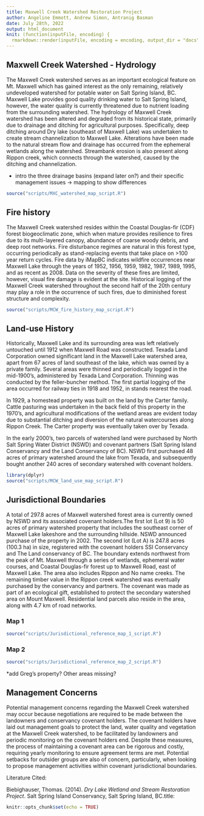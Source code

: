 ```yaml
---
title: Maxwell Creek Watershed Restoration Project
author: Angeline Emmott, Andrew Simon, Antranig Basman
date: July 28th, 2022
output: html_document
knit: (function(inputFile, encoding) {
  rmarkdown::render(inputFile, encoding = encoding, output_dir = "docs") })
---
```


## Maxwell Creek Watershed - Hydrology

The Maxwell Creek watershed serves as an important ecological feature on Mt. Maxwell which has gained interest as the only remaining, relatively undeveloped watershed for potable water on Salt Spring Island, BC. Maxwell Lake provides good quality drinking water to Salt Spring Island, however, the water quality is currently threatened due to nutrient loading from the surrounding watershed. The hydrology of Maxwell Creek watershed has been altered and degraded from its historical state, primarily due to drainage and ditching for agricultural purposes. Specifically, deep ditching around Dry lake (southeast of Maxwell Lake) was undertaken to create stream channelization to Maxwell Lake. Alterations have been made to the natural stream flow and drainage has occurred from the ephemeral wetlands along the watershed. Streambank erosion is also present along Rippon creek, which connects through the watershed, caused by the ditching and channelization.

-   intro the three drainage basins (expand later on?) and their specific management issues → mapping to show differences

<!-- Note that all three of these options are required in order to suppress spurious R output
 from the resulting markdown. echo suppresses actual R commands, message suppresses junk
 from standard R builtins, and results suppresses output from st_read which just dumps
 junk to its output -->
```r
source("scripts/MXC_watershed_map_script.R")
```


## Fire history

The Maxwell Creek watershed resides within the Coastal Douglas-fir (CDF) forest biogeoclimatic zone, which when mature provides resilience to fires due to its multi-layered canopy, abundance of coarse woody debris, and deep root networks. Fire disturbance regimes are natural in this forest type, occurring periodically as stand-replacing events that take place on \>100 year return cycles. Fire data by iMapBC indicates wildfire occurrences near Maxwell Lake through the years of 1952, 1956, 1959, 1982, 1987, 1989, 1995, and as recent as 2008. Data on the severity of these fires are limited, however, visual fire damage is evident at the site. Historical logging of the Maxwell Creek watershed throughout the second half of the 20th century may play a role in the occurrence of such fires, due to diminished forest structure and complexity.

```r
source("scripts/MCW_fire_history_map_script.R")
```

## Land-use History

Historically, Maxwell Lake and its surrounding area was left relatively untouched until 1912 when Maxwell Road was constructed. Texada Land Corporation owned significant land in the Maxwell Lake watershed area, apart from 67 acres of land southeast of the lake, which was owned by a private family. Several areas were thinned and periodically logged in the mid-1900's, administered by Texada Land Corporation. Thinning was conducted by the feller-buncher method. The first partial logging of the area occurred for railway ties in 1918 and 1952, in stands nearest the road.

In 1929, a homestead property was built on the land by the Carter family. Cattle pasturing was undertaken in the back field of this property in the 1970's, and agricultural modifications of the wetland areas are evident today due to substantial ditching and diversion of the natural watercourses along Rippon Creek. The Carter property was eventually taken over by Texada.

In the early 2000's, two parcels of watershed land were purchased by North Salt Spring Water District (NSWD) and covenant partners (Salt Spring Island Conservancy and the Land Conservancy of BC). NSWD first purchased 48 acres of primary watershed around the lake from Texada, and subsequently bought another 240 acres of secondary watershed with covenant holders.

```r
library(dplyr)
source("scripts/MCW_land_use_map_script.R")
```

## Jurisdictional Boundaries

A total of 297.8 acres of Maxwell watershed forest area is currently owned by NSWD and its associated covenant holders.The first lot (Lot 9) is 50 acres of primary watershed property that includes the southeast corner of Maxwell Lake lakeshore and the surrounding hillside. NSWD announced purchase of the property in 2002. The second lot (Lot A) is 247.8 acres (100.3 ha) in size, registered with the covenant holders SSI Conservancy and The Land conservancy of BC. The boundary extends northwest from the peak of Mt. Maxwell through a series of wetlands, ephemeral water courses, and Coastal Douglas-fir forest up to Maxwell Road, east of Maxwell Lake. The area also includes Rippon and No name creeks. The remaining timber value in the Rippon creek watershed was eventually purchased by the conservancy and partners. The covenant was made as part of an ecological gift, established to protect the secondary watershed area on Mount Maxwell. Residential land parcels also reside in the area, along with 4.7 km of road networks.

### Map 1

```r
source("scripts/Jurisdictional_reference_map_1_script.R")
```

### Map 2

```r
source("scripts/Jurisdictional_reference_map_2_script.R")
```

\*add Greg's property? Other areas missing?

## Management Concerns

Potential management concerns regarding the Maxwell Creek watershed may occur because negotiations are required to be made between the landowners and conservancy covenant holders. The covenant holders have laid out management goals to protect the land, water quality and vegetation at the Maxwell Creek watershed, to be facilitated by landowners and periodic monitoring on the covenant holders end. Despite these measures, the process of maintaining a covenant area can be rigorous and costly, requiring yearly monitoring to ensure agreement terms are met. Potential setbacks for outsider groups are also of concern, particularly, when looking to propose management activities within covenant jurisdictional boundaries.

Literature Cited:

Biebighauser, Thomas. (2014). *Dry Lake Wetland and Stream Restoration Project*. Salt Spring Island Conservancy, Salt Spring Island, BC.title:

```r
knitr::opts_chunk$set(echo = TRUE)
```
